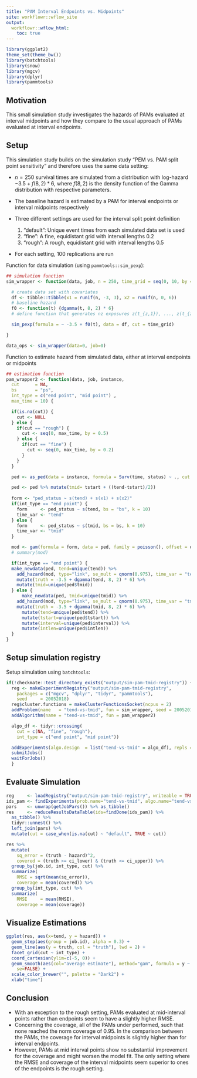 ```yaml
---
title: "PAM Interval Endpoints vs. Midpoints"
site: workflowr::wflow_site
output:
  workflowr::wflow_html:
    toc: true
---
```

```r
library(ggplot2)
theme_set(theme_bw())
library(batchtools)
library(snow)
library(mgcv)
library(dplyr)
library(pammtools)
```

## Motivation
This small simulation study investigates the hazards of PAMs evaluated at
interval midpoints and how they compare to the usual approach of PAMs evaluated at interval endpoints. 

## Setup
This simulation study builds on the simulation study 
"PEM vs. PAM split point sensitivity"
and therefore uses the same data setting: 

- $n=250$ survival times are simulated from a distribution with log-hazard
$-3.5 + f(8,2)*6$, where $f(8,2)$ is the density function of the Gamma 
distribution with respective parameters.

- The baseline hazard is estimated by a PAM for interval endpoints or interval
midpoints respectively

- Three different settings are used for the interval split point definition

  1. "default": Unique event times from each simulated data set is used
  2. "fine": A fine, equidistant grid with interval lengths $0.2$
  3. "rough": A rough, equidistant grid with interval lengths $0.5$

- For each setting, 100 replications are run


Function for data simulation (using `pammtools::sim_pexp`):
```r
## simulation function
sim_wrapper <- function(data, job, n = 250, time_grid = seq(0, 10, by = 0.05)) {

  # create data set with covariates
  df <- tibble::tibble(x1 = runif(n, -3, 3), x2 = runif(n, 0, 6))
  # baseline hazard
  f0 <- function(t) {dgamma(t, 8, 2) * 6}
  # define function that generates nz exposures z(t_{z,1}), ..., z(t_{z,Q})

  sim_pexp(formula = ~ -3.5 + f0(t), data = df, cut = time_grid)

}

data_ops <- sim_wrapper(data=0, job=0)
```


Function to estimate hazard from simulated data, either at interval 
endpoints or midpoints 

```r
## estimation function
pam_wrapper2 <- function(data, job, instance,
  cut      = NA,
  bs       = "ps",
  int_type = c("end point", "mid point") ,
  max_time = 10) {

  if(is.na(cut)) {
    cut <- NULL
  } else {
    if(cut == "rough") {
      cut <- seq(0, max_time, by = 0.5)
    } else {
      if(cut == "fine") {
        cut <- seq(0, max_time, by = 0.2)
      }
    }
  }

  ped <- as_ped(data = instance, formula = Surv(time, status) ~ ., cut = cut, id="id")

  ped <- ped %>% mutate(tmid= tstart + ((tend-tstart)/2))
    
  form <- "ped_status ~ s(tend) + s(x1) + s(x2)"
  if(int_type == "end point") {
    form     <- ped_status ~ s(tend, bs = "bs", k = 10)
    time_var <- "tend"
  } else {
    form     <- ped_status ~ s(tmid, bs = bs, k = 10)
    time_var <- "tmid"
  }

  mod <- gam(formula = form, data = ped, family = poisson(), offset = offset, method = "REML")
  # summary(mod)

  if(int_type == "end point") {
  make_newdata(ped, tend=unique(tend)) %>%
    add_hazard(mod, type="link", se_mult = qnorm(0.975), time_var = "tend") %>%
    mutate(truth = -3.5 + dgamma(tend, 8, 2) * 6) %>%
    mutate(tmid=unique(ped$tmid))
  } else {
      make_newdata(ped, tmid=unique(tmid)) %>%
    add_hazard(mod, type="link", se_mult = qnorm(0.975), time_var = "tmid") %>%
    mutate(truth = -3.5 + dgamma(tmid, 8, 2) * 6) %>%
      mutate(tend=unique(ped$tend)) %>%
      mutate(tstart=unique(ped$tstart)) %>%
      mutate(interval=unique(ped$interval)) %>%
      mutate(intlen=unique(ped$intlen))
  }
}
```


## Setup simulation registry
Setup simulation using `batchtools`:

```r
if(!checkmate::test_directory_exists("output/sim-pam-tmid-registry")) {
  reg <- makeExperimentRegistry("output/sim-pam-tmid-registry",
    packages = c("mgcv", "dplyr", "tidyr", "pammtools"),
    seed     = 20052018)
  reg$cluster.functions = makeClusterFunctionsSocket(ncpus = 2)
  addProblem(name   = "tend-vs-tmid", fun = sim_wrapper, seed = 20052018)
  addAlgorithm(name = "tend-vs-tmid", fun = pam_wrapper2)

  algo_df <- tidyr::crossing(
    cut = c(NA, "fine", "rough"),
    int_type = c("end point", "mid point"))

  addExperiments(algo.design  = list("tend-vs-tmid" = algo_df), repls = 100)
  submitJobs()
  waitForJobs()
  }
```


## Evaluate Simulation

```r
reg     <- loadRegistry("output/sim-pam-tmid-registry", writeable = TRUE)
ids_pam <- findExperiments(prob.name="tend-vs-tmid", algo.name="tend-vs-tmid")
pars    <- unwrap(getJobPars()) %>% as_tibble()
res     <- reduceResultsDataTable(ids=findDone(ids_pam)) %>%
  as_tibble() %>%
  tidyr::unnest() %>%
  left_join(pars) %>%
  mutate(cut = case_when(is.na(cut) ~ "default", TRUE ~ cut))

res %>%
  mutate(
    sq_error = (truth - hazard)^2,
    covered = (truth >= ci_lower) & (truth <= ci_upper)) %>%
  group_by(job.id, int_type, cut) %>%
  summarize(
    RMSE = sqrt(mean(sq_error)),
    coverage = mean(covered)) %>%
  group_by(int_type, cut) %>%
  summarize(
    RMSE     = mean(RMSE),
    coverage = mean(coverage))
```

 
## Visualize Estimations
```r
ggplot(res, aes(x=tend, y = hazard)) +
  geom_step(aes(group = job.id), alpha = 0.3) +
  geom_line(aes(y = truth, col = "truth"), lwd = 2) +
  facet_grid(cut ~ int_type) +
  coord_cartesian(ylim=c(-5, 0)) +
  geom_smooth(aes(col="average estimate"), method="gam", formula = y ~ s(x),
    se=FALSE) +
  scale_color_brewer("", palette = "Dark2") +
  xlab("time")
```

## Conclusion
- With an exception to the rough setting, PAMs evaluated at mid-interval points rather than endpoints seem to have a slightly higher RMSE. 
- Concerning the coverage, all of the PAMs under performed, such that none reached
the norm coverage of 0.95. In the comparison between the PAMs, the coverage for
interval midpoints is slightly higher than for interval endpoints.
- However, PAMs at mid interval points show no substantial improvement for the coverage and might worsen the model fit. The only setting where the RMSE and coverage of the interval midpoints seem superior to ones of the endpoints is the rough setting. 

